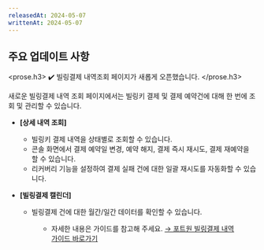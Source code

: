```yaml
---
releasedAt: 2024-05-07
writtenAt: 2024-05-07
---
```




## 주요 업데이트 사항

<prose.h3>
  ✔️ 빌링결제 내역조회 페이지가 새롭게 오픈했습니다.
</prose.h3>

새로운 빌링결제 내역 조회 페이지에서는 빌링키 결제 및 결제 예약건에 대해 한 번에 조회 및 관리할 수 있습니다.

- **\[상세 내역 조회]**
  - 빌링키 결제 내역을 상태별로 조회할 수 있습니다.
  - 콘솔 화면에서 결제 예약일 변경, 예약 해지, 결제 즉시 재시도, 결제 재예약을 할 수 있습니다.
  - 리커버리 기능을 설정하여 결제 실패 건에 대한 일괄 재시도를 자동화할 수 있습니다.

  <Figure src={Image1} />

- **\[빌링결제 캘린더]**
  - 빌링결제 건에 대한 월간/일간 데이터를 확인할 수 있습니다.

  <Figure src={Image2} />

  - 자세한 내용은 가이드를 참고해 주세요. [→ 포트원 빌링결제 내역 가이드 바로가기](../../docs/ko/console/guide/billing-payments)



